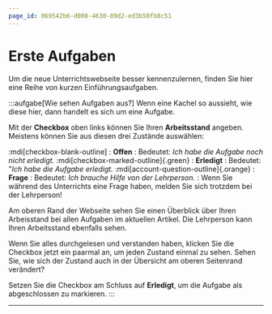 ```yaml
---
page_id: 069542b6-d008-4630-89d2-ed3b50fb8c51
---
```



# Erste Aufgaben
Um die neue Unterrichtswebseite besser kennenzulernen, finden Sie hier eine Reihe von kurzen Einführungsaufgaben.

:::aufgabe[Wie sehen Aufgaben aus?]
<TaskState id="822799a1-05e7-4e34-a209-78a76b0519a6" />
Wenn eine Kachel so aussieht, wie diese hier, dann handelt es sich um eine Aufgabe.

Mit der **Checkbox** oben links können Sie Ihren **Arbeitsstand** angeben. Meistens können Sie aus diesen drei Zustände auswählen:

:mdi[checkbox-blank-outline]
: **Offen**
: Bedeutet: _Ich habe die Aufgabe noch nicht erledigt._
:mdi[checkbox-marked-outline]{.green}
: **Erledigt**
: Bedeutet: "_Ich habe die Aufgabe erledigt._
:mdi[account-question-outline]{.orange}
: **Frage**
: Bedeutet: _Ich brauche Hilfe von der Lehrperson._
: Wenn Sie während des Unterrichts eine Frage haben, melden Sie sich trotzdem bei der Lehrperson!

Am oberen Rand der Webseite sehen Sie einen Überblick über Ihren Arbeisstand bei allen Aufgaben im aktuellen Artikel. Die Lehrperson kann Ihren Arbeitsstand ebenfalls sehen.

Wenn Sie alles durchgelesen und verstanden haben, klicken Sie die Checkbox jetzt ein paarmal an, um jeden Zustand einmal zu sehen. Sehen Sie, wie sich der Zustand auch in der Übersicht am oberen Seitenrand verändert?

Setzen Sie die Checkbox am Schluss auf **Erledigt**, um die Aufgabe als abgeschlossen zu markieren.
:::


---